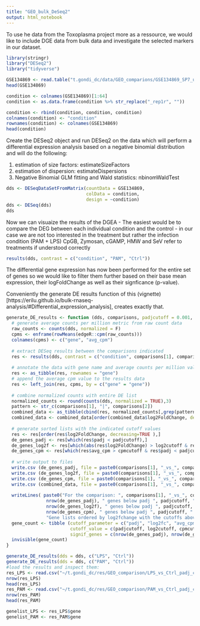 ```yaml
---
title: "GEO_bulk_DeSeq2"
output: html_notebook
---
```


To use he data from the Toxoplasma project more as a ressource, we would like to include DGE data from bulk data and investigate the selected markers in our dataset.

```r
library(stringr)
library("DESeq2")
library("tidyverse")
```


```r
GSE134869 <- read.table("t.gondi_dc/data/GEO_comparions/GSE134869_SP7_umi_counts.tsv.gz", sep = "\t", row.names = 1, header = T) 
head(GSE134869)

condition <- colnames(GSE134869)[1:64]
condition <- as.data.frame(condition %>% str_replace("_rep1r", ""))

condition <- rbind(condition, condition, condition)
colnames(condition) <- "condition"
rownames(condition) <- colnames(GSE134869)
head(condition)

```

Create the DESeq2 object and run DESeq2 on the data which will perform a differential expression analysis based on a negative binomial distribution and will do the following: 

1. estimation of size factors: estimateSizeFactors
2. estimation of dispersion: estimateDispersions
3. Negative Binomial GLM fitting and Wald statistics: nbinomWaldTest

```r

dds <- DESeqDataSetFromMatrix(countData = GSE134869,
                              colData = condition,
                              design = ~condition)
dds <- DESeq(dds)
dds

```

Now we can visuaize the results of the DGEA - The easiest would be to compare the DEG between each individual condition and the control - in our case we are not too interested in the treatment but rather the infection condition (PAM + LPS) CpGB, Zymosan, cGAMP, HMW and SeV refer to treatments if understood correctly 

```r

results(dds, contrast = c("condition", "PAM", "Ctrl"))

```

The differential gene expression has now been performed for the entire set of genes so we would like to filter them further based on their base mean expression, their logFoldChange as well as their signficance (p-value). 

Conveniently the generate DE results function of this (vignette)[https://erilu.github.io/bulk-rnaseq-analysis/#Differential_expression_analysis], creates exactly that. 

```r

generate_DE_results <- function (dds, comparisons, padjcutoff = 0.001, log2cutoff = 0.5, cpmcutoff = 2) {
  # generate average counts per million metric from raw count data 
  raw_counts <- counts(dds, normalized = F)
  cpms <- enframe(rowMeans(edgeR::cpm(raw_counts)))
  colnames(cpms) <- c("gene", "avg_cpm")
  
  # extract DESeq results between the comparisons indicated
  res <- results(dds, contrast = c("condition", comparisons[1], comparisons[2]))[,-c(3,4)]
  
  # annotate the data with gene name and average counts per million value
  res <- as_tibble(res, rownames = "gene")
  # append the average cpm value to the results data
  res <- left_join(res, cpms, by = c("gene" = "gene"))
  
  # combine normalized counts with entire DE list
  normalized_counts <- round(counts(dds, normalized = TRUE),3)
  pattern <- str_c(comparisons[1], "|", comparisons[2])
  combined_data <- as_tibble(cbind(res, normalized_counts[,grep(pattern, colnames(normalized_counts))] ))
  combined_data <- combined_data[order(combined_data$log2FoldChange, decreasing = T),]
  
  # generate sorted lists with the indicated cutoff values
  res <- res[order(res$log2FoldChange, decreasing=TRUE ),]
  de_genes_padj <- res[which(res$padj < padjcutoff),]
  de_genes_log2f <- res[which(abs(res$log2FoldChange) > log2cutoff & res$padj < padjcutoff),]
  de_genes_cpm <- res[which(res$avg_cpm > cpmcutoff & res$padj < padjcutoff),]
  
  # write output to files
  write.csv (de_genes_padj, file = paste0(comparisons[1], "_vs_", comparisons[2], "_padj_cutoff.csv"), row.names =F)
  write.csv (de_genes_log2f, file = paste0(comparisons[1], "_vs_", comparisons[2], "_log2f_cutoff.csv"), row.names =F)
  write.csv (de_genes_cpm, file = paste0(comparisons[1], "_vs_", comparisons[2], "_cpm_cutoff.csv"), row.names =F)
  write.csv (combined_data, file = paste0(comparisons[1], "_vs_", comparisons[2], "_allgenes.csv"), row.names =F)
  
  writeLines( paste0("For the comparison: ", comparisons[1], "_vs_", comparisons[2], ", out of ", nrow(combined_data), " genes, there were: \n", 
               nrow(de_genes_padj), " genes below padj ", padjcutoff, "\n",
               nrow(de_genes_log2f), " genes below padj ", padjcutoff, " and above a log2FoldChange of ", log2cutoff, "\n",
               nrow(de_genes_cpm), " genes below padj ", padjcutoff, " and above an avg cpm of ", cpmcutoff, "\n",
               "Gene lists ordered by log2fchange with the cutoffs above have been generated.") )
  gene_count <- tibble (cutoff_parameter = c("padj", "log2fc", "avg_cpm" ), 
                        cutoff_value = c(padjcutoff, log2cutoff, cpmcutoff), 
                        signif_genes = c(nrow(de_genes_padj), nrow(de_genes_log2f), nrow(de_genes_cpm)))
  invisible(gene_count)
}


```

```r

generate_DE_results(dds = dds, c("LPS", "Ctrl"))
generate_DE_results(dds = dds, c("PAM", "Ctrl"))
#load the results and inspect them: 
res_LPS <- read.csv("~/t.gondi_dc/res/GEO_comparison/LPS_vs_Ctrl_padj_cutoff.csv", header = T)
nrow(res_LPS)
head(res_LPS)
res_PAM <- read.csv("~/t.gondi_dc/res/GEO_comparison/PAM_vs_Ctrl_padj_cutoff.csv", header = T)
nrow(res_PAM)
head(res_PAM)

genelist_LPS <- res_LPS$gene
genelist_PAM <- res_PAM$gene


```



